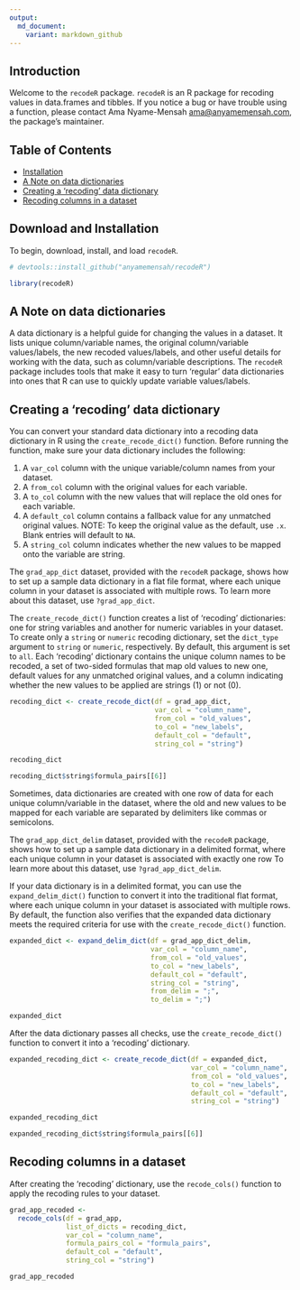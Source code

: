 ```yaml
---
output:
  md_document:
    variant: markdown_github
---
```


## Introduction

Welcome to the `recodeR` package. `recodeR` is an R package for recoding values in data.frames and tibbles. If you notice a bug or have trouble using a function, please contact Ama Nyame-Mensah [ama@anyamemensah.com](mailto:ama@anyamemensah.com), the package's maintainer.

## Table of Contents

* [Installation](#download-and-installation)
* [A Note on data dictionaries](#a-note-on-data-dictionaries)
* [Creating a 'recoding' data dictionary](#creating-a-recoding-data-dictionary)
* [Recoding columns in a dataset](#recoding-columns-in-a-dataset)


## Download and Installation {#download-and-installation}

To begin, download, install, and load `recodeR`.

```r
# devtools::install_github("anyamemensah/recodeR")

library(recodeR)
```

## A Note on data dictionaries {#a-note-on-data-dictionaries}

A data dictionary is a helpful guide for changing the values in a dataset. It lists unique column/variable names, the original column/variable values/labels, the new recoded values/labels, and other useful details for working with the data, such as column/variable descriptions. The `recodeR` package includes tools that make it easy to turn 'regular' data dictionaries into ones that R can use to quickly update variable values/labels.

## Creating a 'recoding' data dictionary {#creating-a-recoding-data-dictionary}

You can convert your standard data dictionary into a recoding data dictionary in R using the `create_recode_dict()` function. Before running the function, make sure your data dictionary includes the following:

1. A `var_col` column with the unique variable/column names from your dataset.
2. A `from_col` column with the original values for each variable.
3. A `to_col` column with the new values that will replace the old ones for each variable.
4. A `default_col` column contains a fallback value for any unmatched original values. NOTE: To keep the original value as the default, use `.x`. Blank entries will default to `NA`.
5. A `string_col` column indicates whether the new values to be mapped onto the variable are string.

The `grad_app_dict` dataset, provided with the `recodeR` package, shows how to set up a sample data dictionary in a flat file format, where each unique column in your dataset is associated with multiple rows. To learn more about this dataset, use `?grad_app_dict`.

The `create_recode_dict()` function creates a list of 'recoding' dictionaries: one for string variables and another for numeric variables in your dataset. To create only a `string` or `numeric` recoding dictionary, set the `dict_type` argument to `string` or `numeric`, respectively. By default, this argument is set to `all`. Each 'recoding' dictionary contains the unique column names to be recoded, a set of two-sided formulas that map old values to new one, default values for any unmatched original values, and a column indicating whether the new values to be applied are strings (1) or not (0).

```r
recoding_dict <- create_recode_dict(df = grad_app_dict,
                                    var_col = "column_name",
                                    from_col = "old_values",
                                    to_col = "new_labels",
                                    default_col = "default",
                                    string_col = "string")

recoding_dict

recoding_dict$string$formula_pairs[[6]]
```

Sometimes, data dictionaries are created with one row of data for each unique column/variable in the dataset, where the old and new values to be mapped for each variable are separated by delimiters like commas or semicolons.

The `grad_app_dict_delim` dataset, provided with the `recodeR` package, shows how to set up a sample data dictionary in a delimited format, where each unique column in your dataset is associated with exactly one row To learn more about this dataset, use `?grad_app_dict_delim`.

If your data dictionary is in a delimited format, you can use the `expand_delim_dict()` function to convert it into the traditional flat format, where each unique column in your dataset is associated with multiple rows. By default, the function also verifies that the expanded data dictionary meets the required criteria for use with the `create_recode_dict()` function.

```r
expanded_dict <- expand_delim_dict(df = grad_app_dict_delim,
                                   var_col = "column_name",
                                   from_col = "old_values",
                                   to_col = "new_labels",
                                   default_col = "default",
                                   string_col = "string",
                                   from_delim = ";",
                                   to_delim = ";")

expanded_dict
```

After the data dictionary passes all checks, use the `create_recode_dict()` function to convert it into a 'recoding' dictionary.

```r
expanded_recoding_dict <- create_recode_dict(df = expanded_dict,
                                             var_col = "column_name",
                                             from_col = "old_values",
                                             to_col = "new_labels",
                                             default_col = "default",
                                             string_col = "string")

expanded_recoding_dict

expanded_recoding_dict$string$formula_pairs[[6]]
```

## Recoding columns in a dataset {#recoding-columns-in-a-dataset}

After creating the 'recoding' dictionary, use the `recode_cols()` function to apply the recoding rules to your dataset.

```r

grad_app_recoded <-
  recode_cols(df = grad_app,
              list_of_dicts = recoding_dict,
              var_col = "column_name",
              formula_pairs_col = "formula_pairs",
              default_col = "default",
              string_col = "string")

grad_app_recoded
```

